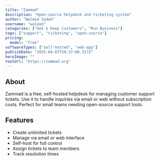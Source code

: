 ---
title: "Zammad"
description: "Open-source helpdesk and ticketing system"
author: "Waleed Sadek"
username: "waleed"
categories: ["Get & Keep Customers", "Run Business"]
tags: ["support", "ticketing", "open-source"]
pricing:
  model: "free"
softwareTypes: ["self-hosted", "web-app"]
publishDate: "2025-04-07T20:37:00.317Z"
heroImage: ""
toolUrl: "https://zammad.org"
---
## About
Zammad is a free, self-hosted helpdesk for managing customer support tickets. Use it to handle inquiries via email or web without subscription costs. Perfect for small teams needing open-source support tools.

## Features
- Create unlimited tickets
- Manage via email or web interface
- Self-host for full control
- Assign tickets to team members
- Track resolution times